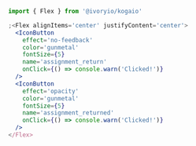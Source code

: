 ```jsx
import { Flex } from '@ivoryio/kogaio'

;<Flex alignItems='center' justifyContent='center'>
  <IconButton
    effect='no-feedback'
    color='gunmetal'
    fontSize={5}
    name='assignment_return'
    onClick={() => console.warn('Clicked!')}
  />
  <IconButton
    effect='opacity'
    color='gunmetal'
    fontSize={5}
    name='assignment_returned'
    onClick={() => console.warn('Clicked!')}
  />
</Flex>
```
